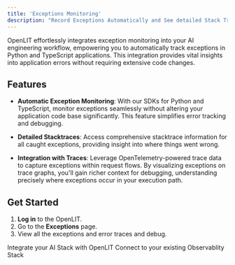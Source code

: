 ```yaml
---
title: 'Exceptions Monitoring'
description: "Record Exceptions Automatically and See detailed Stack Traces"
---
```


OpenLIT effortlessly integrates exception monitoring into your AI engineering workflow, empowering you to automatically track exceptions in Python and TypeScript applications. This integration provides vital insights into application errors without requiring extensive code changes.

## Features

- **Automatic Exception Monitoring**: With our SDKs for Python and TypeScript, monitor exceptions seamlessly without altering your application code base significantly. This feature simplifies error tracking and debugging.

- **Detailed Stacktraces**: Access comprehensive stacktrace information for all caught exceptions, providing insight into where things went wrong.

- **Integration with Traces**: Leverage OpenTelemetry-powered trace data to capture exceptions within request flows. By visualizing exceptions on trace graphs, you'll gain richer context for debugging, understanding precisely where exceptions occur in your execution path.

## Get Started

1. **Log in** to the OpenLIT.
2. Go to the **Exceptions** page.
3. View all the exceptions and error traces and debug.

<CardGroup cols={2}>
<Card title="Integrations" href="/latest/sdk/integrations/introduction" icon='circle-nodes'>
Integrate your AI Stack with OpenLIT 
</Card>
<Card title="Connections" href="/latest/sdk/destinations/intro" icon='link'>
Connect to your existing Observablity Stack
</Card>
</CardGroup>